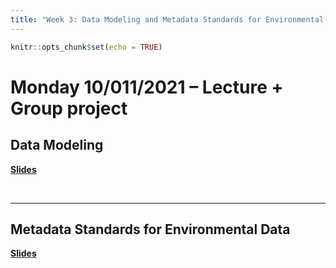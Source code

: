 ```yaml
---
title: "Week 3: Data Modeling and Metadata Standards for Environmental Data"
---
```


```r
knitr::opts_chunk$set(echo = TRUE)
```


# Monday 10/011/2021 -- Lecture + Group project

## Data Modeling

**[Slides](https://brunj7.github.io/EDS-213-metadata/slides/data_modeling.html)**

<br>


---




## Metadata Standards for Environmental Data

**[Slides](https://brunj7.github.io/EDS-213-metadata/slides/metadata.html)**

<br>



